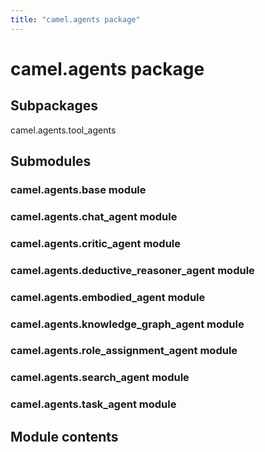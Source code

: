 ```yaml
---
title: "camel.agents package"
---
```


# camel.agents package

## Subpackages

<ToCTree maxDepth={4}>
  camel.agents.tool_agents
</ToCTree>

## Submodules

### camel.agents.base module

<Automodule
  module="camel.agents.base"
  members
  undocMembers
  showInheritance
/>

### camel.agents.chat_agent module

<Automodule
  module="camel.agents.chat_agent"
  members
  undocMembers
  showInheritance
/>

### camel.agents.critic_agent module

<Automodule
  module="camel.agents.critic_agent"
  members
  undocMembers
  showInheritance
/>

### camel.agents.deductive_reasoner_agent module

<Automodule
  module="camel.agents.deductive_reasoner_agent"
  members
  undocMembers
  showInheritance
/>

### camel.agents.embodied_agent module

<Automodule
  module="camel.agents.embodied_agent"
  members
  undocMembers
  showInheritance
/>

### camel.agents.knowledge_graph_agent module

<Automodule
  module="camel.agents.knowledge_graph_agent"
  members
  undocMembers
  showInheritance
/>

### camel.agents.role_assignment_agent module

<Automodule
  module="camel.agents.role_assignment_agent"
  members
  undocMembers
  showInheritance
/>

### camel.agents.search_agent module

<Automodule
  module="camel.agents.search_agent"
  members
  undocMembers
  showInheritance
/>

### camel.agents.task_agent module

<Automodule
  module="camel.agents.task_agent"
  members
  undocMembers
  showInheritance
/>

## Module contents

<Automodule
  module="camel.agents"
  members
  undocMembers
  showInheritance
/>

